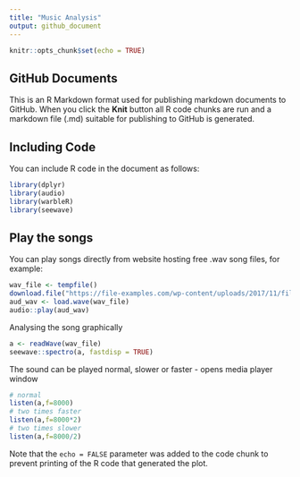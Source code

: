 ```yaml
---
title: "Music Analysis"
output: github_document
---
```


```r
knitr::opts_chunk$set(echo = TRUE)
```

## GitHub Documents

This is an R Markdown format used for publishing markdown documents to GitHub. When you click the **Knit** button all R code chunks are run and a markdown file (.md) suitable for publishing to GitHub is generated.

## Including Code

You can include R code in the document as follows:

```r
library(dplyr)
library(audio)
library(warbleR)
library(seewave)
```

## Play the songs

You can play songs directly from website hosting free .wav song files, for example:

```r
wav_file <- tempfile()
download.file("https://file-examples.com/wp-content/uploads/2017/11/file_example_WAV_1MG.wav", wav_file, mode = "wb")
aud_wav <- load.wave(wav_file)
audio::play(aud_wav)

```
Analysing the song graphically
```r
a <- readWave(wav_file)
seewave::spectro(a, fastdisp = TRUE)
```
The sound can be played normal, slower or faster - opens media player window
```r
# normal
listen(a,f=8000)
# two times faster
listen(a,f=8000*2)
# two times slower
listen(a,f=8000/2)
```

Note that the `echo = FALSE` parameter was added to the code chunk to prevent printing of the R code that generated the plot.

